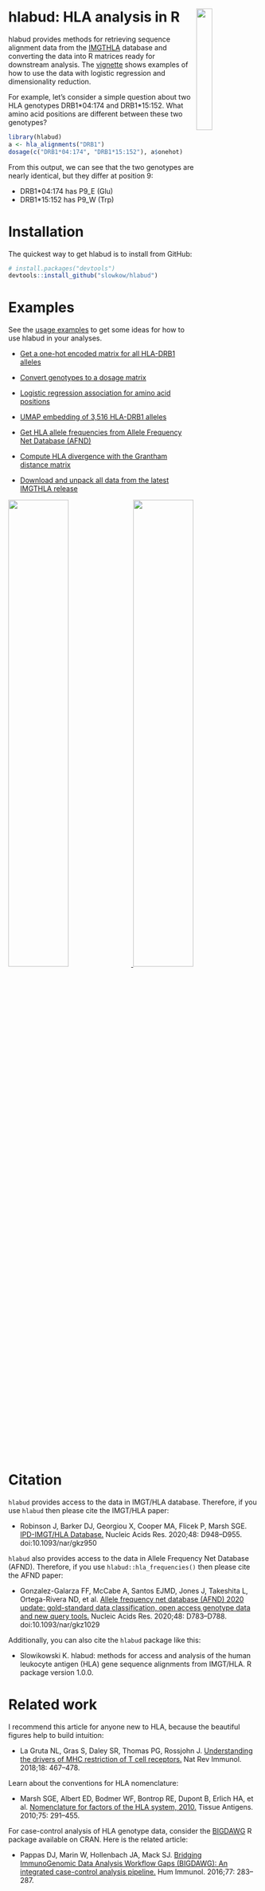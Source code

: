 # hlabud: HLA analysis in R <img width="25%" align="right" src="https://github.com/slowkow/hlabud/assets/209714/b39a3f04-c9a8-4867-a3e0-9434f0f9ef20"></img>

hlabud provides methods for retrieving sequence alignment data from the [IMGTHLA] database and converting the data into R matrices ready for downstream analysis. The [vignette](articles/examples.html) shows examples of how to use the data with logistic regression and dimensionality reduction.

[IMGTHLA]: https://github.com/ANHIG/IMGTHLA

For example, let’s consider a simple question about two HLA genotypes DRB1\*04:174 and DRB1\*15:152. What amino acid positions are different between these two genotypes?

```r
library(hlabud)
a <- hla_alignments("DRB1")
dosage(c("DRB1*04:174", "DRB1*15:152"), a$onehot)
```

From this output, we can see that the two genotypes are nearly identical, but they differ at position 9:

-   DRB1\*04:174 has P9\_E (Glu)
-   DRB1\*15:152 has P9\_W (Trp)


Installation
============

The quickest way to get hlabud is to install from GitHub:

```r
# install.packages("devtools")
devtools::install_github("slowkow/hlabud")
```


Examples
========

See the [usage examples](articles/examples.html) to get some ideas for how to use hlabud in your analyses.

- [Get a one-hot encoded matrix for all HLA-DRB1 alleles](articles/examples.html#get-a-one-hot-encoded-matrix-for-all-hla-drb1-alleles)

- [Convert genotypes to a dosage matrix](articles/examples.html#convert-genotypes-to-a-dosage-matrix)

- [Logistic regression association for amino acid positions](articles/examples.html#logistic-regression-association-for-amino-acid-positions)

- [UMAP embedding of 3,516 HLA-DRB1 alleles](articles/examples.html#umap-embedding-of-3516-hla-drb1-alleles)

- [Get HLA allele frequencies from Allele Frequency Net Database (AFND)](articles/examples.html#get-hla-allele-frequencies-from-allele-frequency-net-database-afnd)

- [Compute HLA divergence with the Grantham distance matrix](articles/examples.html#compute-hla-divergence-with-the-grantham-distance-matrix)

- [Download and unpack all data from the latest IMGTHLA release](articles/examples.html#download-and-unpack-all-data-from-the-latest-imgthla-release)

<a href="articles/examples.html#logistic-regression-association-for-amino-acid-positions">
<img width="49%" src="articles/examples_files/figure-html/glm-volcano-1.png">
</a>
<a href="articles/examples.html#umap-embedding-of-3516-hla-drb1-alleles">
<img width="49%" src="articles/examples_files/figure-html/umap-2digit-1.png">
</a>


Citation
========

`hlabud` provides access to the data in IMGT/HLA database. Therefore, if you use `hlabud` then please cite the IMGT/HLA paper:

- Robinson J, Barker DJ, Georgiou X, Cooper MA, Flicek P, Marsh SGE. [IPD-IMGT/HLA Database.](https://www.ncbi.nlm.nih.gov/pubmed/31667505) Nucleic Acids Res. 2020;48: D948–D955. doi:10.1093/nar/gkz950

`hlabud` also provides access to the data in Allele Frequency Net Database (AFND). Therefore, if you use `hlabud::hla_frequencies()` then please cite the AFND paper:

- Gonzalez-Galarza FF, McCabe A, Santos EJMD, Jones J, Takeshita L, Ortega-Rivera ND, et al. [Allele frequency net database (AFND) 2020 update: gold-standard data classification, open access genotype data and new query tools.](https://pubmed.ncbi.nlm.nih.gov/31722398) Nucleic Acids Res. 2020;48: D783–D788. doi:10.1093/nar/gkz1029

Additionally, you can also cite the `hlabud` package like this:

- Slowikowski K. hlabud: methods for access and analysis of the human leukocyte antigen (HLA) gene sequence alignments from IMGT/HLA. R package version 1.0.0.


Related work
============

I recommend this article for anyone new to HLA, because the beautiful figures help to build intuition:

- La Gruta NL, Gras S, Daley SR, Thomas PG, Rossjohn J. [Understanding the drivers of MHC restriction of T cell receptors.](https://www.ncbi.nlm.nih.gov/pubmed/29636542) Nat Rev Immunol. 2018;18: 467–478.

Learn about the conventions for HLA nomenclature:

- Marsh SGE, Albert ED, Bodmer WF, Bontrop RE, Dupont B, Erlich HA, et al. [Nomenclature for factors of the HLA system, 2010.](https://www.ncbi.nlm.nih.gov/pubmed/20356336) Tissue Antigens. 2010;75: 291–455.

For case-control analysis of HLA genotype data, consider the
[BIGDAWG](https://CRAN.R-project.org/package=BIGDAWG) R package
available on CRAN. Here is the related article:

- Pappas DJ, Marin W, Hollenbach JA, Mack SJ. [Bridging ImmunoGenomic Data Analysis Workflow Gaps (BIGDAWG): An integrated case-control analysis pipeline.](https://pubmed.ncbi.nlm.nih.gov/26708359) Hum Immunol. 2016;77: 283–287.


